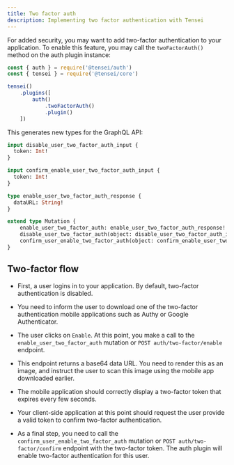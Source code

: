```yaml
---
title: Two factor auth
description: Implementing two factor authentication with Tensei
---
```


For added security, you may want to add two-factor authentication to your application. To enable this feature, you may call the `twoFactorAuth()` method on the auth plugin instance:

```js
const { auth } = require('@tensei/auth')
const { tensei } = require('@tensei/core')

tensei()
    .plugins([
        auth()
            .twoFactorAuth()
            .plugin()
    ])
```

This generates new types for the GraphQL API:

```graphql
input disable_user_two_factor_auth_input {
  token: Int!
}

input confirm_enable_user_two_factor_auth_input {
  token: Int!
}

type enable_user_two_factor_auth_response {
  dataURL: String!
}

extend type Mutation {
    enable_user_two_factor_auth: enable_user_two_factor_auth_response!
    disable_user_two_factor_auth(object: disable_user_two_factor_auth_input!): user!
    confirm_user_enable_two_factor_auth(object: confirm_enable_user_two_factor_auth_input!): user!
}
```

## Two-factor flow
- First, a user logins in to your application. By default, two-factor authentication is disabled.

- You need to inform the user to download one of the two-factor authentication mobile applications such as Authy or Google Authenticator.

- The user clicks on `Enable`. At this point, you make a call to the `enable_user_two_factor_auth` mutation or `POST auth/two-factor/enable` endpoint. 

- This endpoint returns a base64 data URL. You need to render this as an image, and instruct the user to scan this image using the mobile app downloaded earlier.
 
- The mobile application should correctly display a two-factor token that expires every few seconds.

- Your client-side application at this point should request the user provide a valid token to confirm two-factor authentication.

- As a final step, you need to call the `confirm_user_enable_two_factor_auth` mutation or `POST auth/two-factor/confirm` endpoint with the two-factor token. The auth plugin will enable two-factor authentication for this user.

